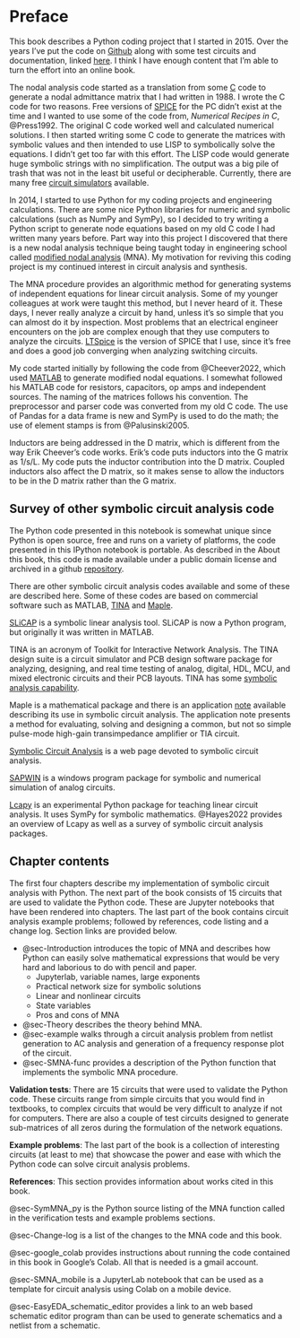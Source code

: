 # Preface {#sec-Preface .unnumbered}

This book describes a Python coding project that I started in 2015. Over the years I've put the code on [Github](https://en.wikipedia.org/wiki/GitHub) along with some test circuits and documentation, linked [here](https://github.com/Tiburonboy/Symbolic-modified-nodal-analysis). I think I have enough content that I'm able to turn the effort into an online book.

The nodal analysis code started as a translation from some [C](https://en.wikipedia.org/wiki/C_(programming_language)) code to generate a nodal admittance matrix that I had written in 1988. I wrote the C code for two reasons. Free versions of [SPICE](https://en.wikipedia.org/wiki/SPICE) for the PC didn't exist at the time and I wanted to use some of the code from, *Numerical Recipes in C*, @Press1992. The original C code worked well and calculated numerical solutions. I then started writing some C code to generate the matrices with symbolic values and then intended to use LISP to symbolically solve the equations. I didn’t get too far with this effort. The LISP code would generate huge symbolic strings with no simplification. The output was a big pile of trash that was not in the least bit useful or decipherable. Currently, there are many free [circuit simulators](https://en.wikipedia.org/wiki/List_of_free_electronics_circuit_simulators) available.

In 2014, I started to use Python for my coding projects and engineering calculations. There are some nice Python libraries for numeric and symbolic calculations (such as NumPy and SymPy), so I decided to try writing a Python script to generate node equations based on my old C code I had written many years before. Part way into this project I discovered that there is a new nodal analysis technique being taught today in engineering school called [modified nodal analysis](https://en.wikipedia.org/wiki/Modified_nodal_analysis) (MNA). My motivation for reviving this coding project is my continued interest in circuit analysis and synthesis.

The MNA procedure provides an algorithmic method for generating systems of independent equations for linear circuit analysis. Some of my younger colleagues at work were taught this method, but I never heard of it. These days, I never really analyze a circuit by hand, unless it’s so simple that you can almost do it by inspection. Most problems that an electrical engineer encounters on the job are complex enough that they use computers to analyze the circuits. [LTSpice](https://www.analog.com/en/design-center/design-tools-and-calculators/ltspice-simulator.html) is the version of SPICE that I use, since it’s free and does a good job converging when analyzing switching circuits.

My code started initially by following the code from @Cheever2022, which used [MATLAB](https://www.mathworks.com/products/matlab.html) to generate modified nodal equations. I somewhat followed his MATLAB code for resistors, capacitors, op amps and independent sources. The naming of the matrices follows his convention. The preprocessor and parser code was converted from my old C code. The use of Pandas for a data frame is new and SymPy is used to do the math; the use of element stamps is from @Palusinski2005.

Inductors are being addressed in the D matrix, which is different from the way Erik Cheever's code works. Erik's code puts inductors into the G matrix as 1/s/L. My code puts the inductor contribution into the D matrix. Coupled inductors also affect the D matrix, so it makes sense to allow the inductors to be in the D matrix rather than the G matrix.

## Survey of other symbolic circuit analysis code
The Python code presented in this notebook is somewhat unique since Python is open source, free and runs on a variety of platforms, the code presented in this IPython notebook is portable. As described in the About this book, this code is made available under a public domain license and archived in a github [repository](https://github.com/Tiburonboy/Symbolic-modified-nodal-analysis).

There are other symbolic circuit analysis codes available and some of these are described here. Some of these codes are based on commercial software such as MATLAB, [TINA](https://www.tina.com/) and [Maple](https://www.maplesoft.com/).

[SLiCAP](https://analog-electronics.tudelft.nl/SLiCAP.html) is a symbolic linear analysis tool. SLiCAP is now a Python program, but originally it was written in MATLAB.

TINA is an acronym of Toolkit for Interactive Network Analysis. The TINA design suite is a circuit simulator and PCB design software package for analyzing, designing, and real time testing of analog, digital, HDL, MCU, and mixed electronic circuits and their PCB layouts. TINA has some [symbolic analysis capability](https://www.tina.com/symbolic-analysis).

Maple is a mathematical package and there is an application [note](https://www.maplesoft.com/applications/view.aspx?SID=1427) available describing its use in symbolic circuit analysis. The application note presents a method for evaluating, solving and designing a common, but not so simple pulse-mode high-gain transimpedance amplifier or TIA circuit.

[Symbolic Circuit Analysis](https://rodanski.net/ben/work/symbolic/index.htm) is a web page devoted to symbolic circuit analysis.

[SAPWIN](http://www.ewh.ieee.org/soc/es/May2001/12/Begin.htm) is a windows program package for symbolic and numerical simulation of analog circuits.

[Lcapy](https://github.com/mph-/lcapy) is an experimental Python package for teaching linear circuit analysis. It uses SymPy for symbolic mathematics. @Hayes2022 provides an overview of Lcapy as well as a survey of symbolic circuit analysis packages.

## Chapter contents
<!--
**Chapter 1** introduces the topic of MNA and describes how Python can easily solve mathematical expressions that would be very hard and laborious to do with pencil and paper. **Chapter 2** describes the theory behind MNA. **Chapter 3** walks through a circuit analysis problem from netlist generation to AC analysis and generation of a frequency response plot of the circuit. **Chapter 4** provides a description of the Python function that implements the symbolic MNA procedure. There are 15 circuits that were used to validate the Python code. These circuits range from simple circuits that you would find in textbooks, to complex circuits that would be very difficult to analyze if not for computers. There are also a couple of test circuits designed to generate sub-matrices of all zeros during the formulation of the network equations. The last part of the book is a collection of interesting circuits (at least to me) that showcase the power and ease with which the Python code can solve circuit analysis problems. The appendices contain a listing for the SMNA function and a change log of the history of the project's code development.

The material in this book is organized

The structure of this book  

The material contained in this book should be understandable to students   

The difference between this book and others
-->
The first four chapters describe my implementation of symbolic circuit analysis with Python. The next part of the book consists of 15 circuits that are used to validate the Python code. These are Jupyter notebooks that have been rendered into chapters. The last part of the book contains circuit analysis example problems; followed by references, code listing and a change log. Section links are provided below.

- @sec-Introduction introduces the topic of MNA and describes how Python can easily solve mathematical expressions that would be very hard and laborious to do with pencil and paper.
  - Jupyterlab, variable names, large exponents
  - Practical network size for symbolic solutions
  - Linear and nonlinear circuits
  - State variables
  - Pros and cons of MNA
- @sec-Theory describes the theory behind MNA.
- @sec-example walks through a circuit analysis problem from netlist generation to AC analysis and generation of a frequency response plot of the circuit.
- @sec-SMNA-func provides a description of the Python function that implements the symbolic MNA procedure.

**Validation tests**: There are 15 circuits that were used to validate the Python code. These circuits range from simple circuits that you would find in textbooks, to complex circuits that would be very difficult to analyze if not for computers. There are also a couple of test circuits designed to generate sub-matrices of all zeros during the formulation of the network equations.

**Example problems**: The last part of the book is a collection of interesting circuits (at least to me) that showcase the power and ease with which the Python code can solve circuit analysis problems.

**References**: This section provides information about works cited in this book.

@sec-SymMNA_py is the Python source listing of the MNA function called in the verification tests and example problems sections.

@sec-Change-log is a list of the changes to the MNA code and this book.

@sec-google_colab provides instructions about running the code contained in this book in Google's Colab. All that is needed is a gmail account.

@sec-SMNA_mobile is a JupyterLab notebook that can be used as a template for circuit analysis using Colab on a mobile device.

@sec-EasyEDA_schematic_editor provides a link to an web based schematic editor program than can be used to generate schematics and a netlist from a schematic.

